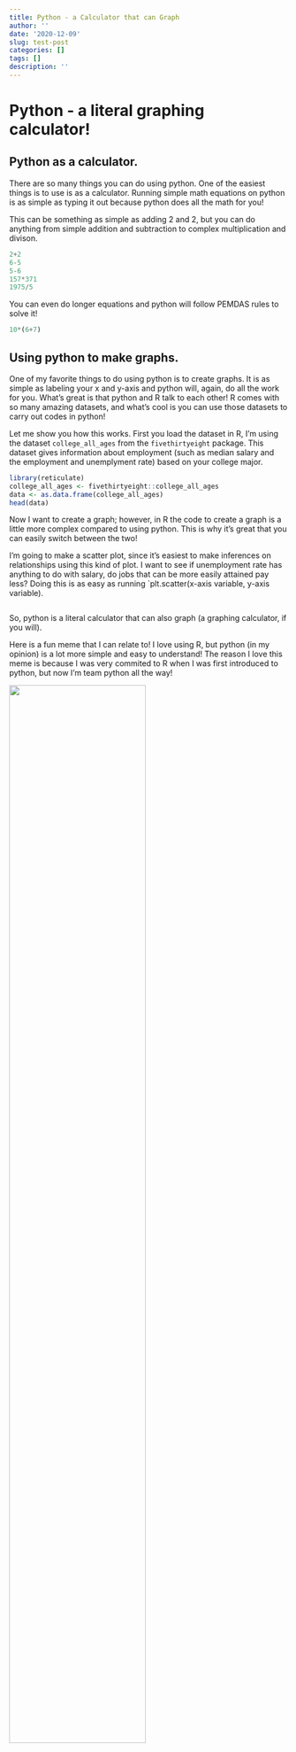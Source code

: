 ```yaml
---
title: Python - a Calculator that can Graph
author: ''
date: '2020-12-09'
slug: test-post
categories: []
tags: []
description: ''
---
```


# Python - a literal graphing calculator!

## Python as a calculator.

There are so many things you can do using python. One of the easiest things is to use is as a calculator. Running simple math equations on python is as simple as typing it out because python does all the math for you!

This can be something as simple as adding 2 and 2, but you can do anything from simple addition and subtraction to complex multiplication and divison.

````python
2+2
6-5
5-6
157*371
1975/5
````

You can even do longer equations and python will follow PEMDAS rules to solve it!

````python
10*(6+7)
````

## Using python to make graphs.

One of my favorite things to do using python is to create graphs. It is as simple as labeling your x and y-axis and python will, again, do all the work for you. What's great is that python and R talk to each other! R comes with so many amazing datasets, and what's cool is you can use those datasets to carry out codes in python!

Let me show you how this works. First you load the dataset in R, I'm using the dataset `college_all_ages` from the `fivethirtyeight` package. This dataset gives information about employment (such as median salary and the employment and unemplyment rate) based on your college major. 

````R
library(reticulate)
college_all_ages <- fivethirtyeight::college_all_ages 
data <- as.data.frame(college_all_ages)
head(data)
````

Now I want to create a graph; however, in R the code to create a graph is a little more complex compared to using python. This is why it's great that you can easily switch between the two! 

I'm going to make a scatter plot, since it's easiest to make inferences on relationships using this kind of plot. I want to see if unemployment rate has anything to do with salary, do jobs that can be more easily attained pay less? Doing this is as easy as running `plt.scatter(x-axis variable, y-axis variable).
````python

````

So, python is a literal calculator that can also graph (a graphing calculator, if you will). 

Here is a fun meme that I can relate to! I love using R, but python (in my opinion) is a lot more simple and easy to understand! The reason I love this meme is because I was very commited to R when I was first introduced to python, but now I'm team python all the way! 

![](/post/2020-12-08-test-post_files/image.jpg){width=70%}